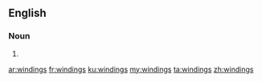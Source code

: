 ==English==

===Noun===
{{head|en|plural}}

# {{plural of|winding|lang=en}}

[[ar:windings]]
[[fr:windings]]
[[ku:windings]]
[[my:windings]]
[[ta:windings]]
[[zh:windings]]